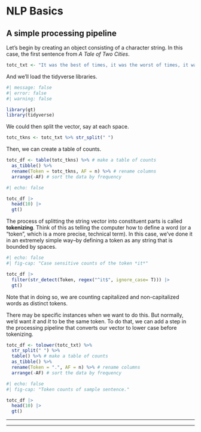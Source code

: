 
# NLP Basics

## A simple processing pipeline

Let's begin by creating an object consisting of a character string. In this case, the first sentence from *A Tale of Two Cities*.

```r
totc_txt <- "It was the best of times, it was the worst of times, it was the age of wisdom, it was the age of foolishness, it was the epoch of belief, it was the epoch of incredulity, it was the season of Light, it was the season of Darkness, it was the spring of hope, it was the winter of despair."
```

And we'll load the tidyverse libraries.

```r
#| message: false
#| error: false
#| warning: false

library(gt)
library(tidyverse)
```

We could then split the vector, say at each space.

```r

totc_tkns <- totc_txt %>% str_split(" ")
```

Then, we can create a table of counts.

```r

totc_df <- table(totc_tkns) %>% # make a table of counts
  as_tibble() %>%
  rename(Token = totc_tkns, AF = n) %>% # rename columns
  arrange(-AF) # sort the data by frequency
```

```r
#| echo: false

totc_df |>
  head(10) |>
  gt()
```

The process of splitting the string vector into constituent parts is called **tokenizing**. Think of this as telling the computer how to define a word (or a "token", which is a more precise, technical term). In this case, we've done it in an extremely simple way--by defining a token as any string that is bounded by spaces.

```r
#| echo: false
#| fig-cap: "Case sensitive counts of the token *it*"

totc_df |>
  filter(str_detect(Token, regex("^it$", ignore_case= T))) |>
  gt()
```

Note that in doing so, we are counting capitalized and non-capitalized words as distinct tokens.

There may be specific instances when we want to do this. But normally, we'd want *it* and *It* to be the same token. To do that, we can add a step in the processing pipeline that converts our vector to lower case before tokenizing.

```r

totc_df <- tolower(totc_txt) %>%
  str_split(" ") %>%
  table() %>% # make a table of counts
  as_tibble() %>%
  rename(Token = ".", AF = n) %>% # rename columns
  arrange(-AF) # sort the data by frequency
```


```r
#| echo: false
#| fig-cap: "Token counts of sample sentence."

totc_df |>
  head(10) |>
  gt()
```

___
\begin{center}
STOP!\\
COMPLETE TASKS 1 \& 2
\end{center} 
___


